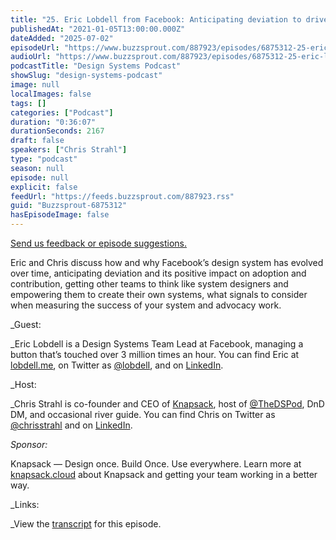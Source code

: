 ```yaml
---
title: "25. Eric Lobdell from Facebook: Anticipating deviation to drive adoption and contribution"
publishedAt: "2021-01-05T13:00:00.000Z"
dateAdded: "2025-07-02"
episodeUrl: "https://www.buzzsprout.com/887923/episodes/6875312-25-eric-lobdell-from-facebook-anticipating-deviation-to-drive-adoption-and-contribution.mp3"
audioUrl: "https://www.buzzsprout.com/887923/episodes/6875312-25-eric-lobdell-from-facebook-anticipating-deviation-to-drive-adoption-and-contribution.mp3"
podcastTitle: "Design Systems Podcast"
showSlug: "design-systems-podcast"
image: null
localImages: false
tags: []
categories: ["Podcast"]
duration: "0:36:07"
durationSeconds: 2167
draft: false
speakers: ["Chris Strahl"]
type: "podcast"
season: null
episode: null
explicit: false
feedUrl: "https://feeds.buzzsprout.com/887923.rss"
guid: "Buzzsprout-6875312"
hasEpisodeImage: false
---
```

[Send us feedback or episode suggestions.](https://www.buzzsprout.com/twilio/text_messages/887923/open_sms)

Eric and Chris discuss how and why Facebook’s design system has evolved over time, anticipating deviation and its positive impact on adoption and contribution, getting other teams to think like system designers and empowering them to create their own systems, what signals to consider when measuring the success of your system and advocacy work.  
  
_Guest:  
  
_Eric Lobdell is a Design Systems Team Lead at Facebook, managing a button that’s touched over 3 million times an hour. You can find Eric at [lobdell.me](https://www.lobdell.me/), on Twitter as [@lobdelI](https://twitter.com/lobdeli), and on [LinkedIn](https://www.linkedin.com/in/ericben/).  
  
_Host:  
  
_Chris Strahl is co-founder and CEO of [Knapsack](https://www.knapsack.cloud/), host of [@TheDSPod](https://twitter.com/thedspod), DnD DM, and occasional river guide. You can find Chris on Twitter as [@chrisstrahl](https://twitter.com/chrisstrahl) and on [LinkedIn](https://www.linkedin.com/in/chrisstrahl/).  
  
_Sponsor:_

Knapsack — Design once. Build Once. Use everywhere. Learn more at [knapsack.cloud](https://www.knapsack.cloud/) about Knapsack and getting your team working in a better way.  
  
_Links:  
  
_View the [transcript](https://drive.google.com/file/d/1oTP5Wr4GAT9ljm3xVr3zATxUNK_vOR4H/view?usp=sharing) for this episode.
